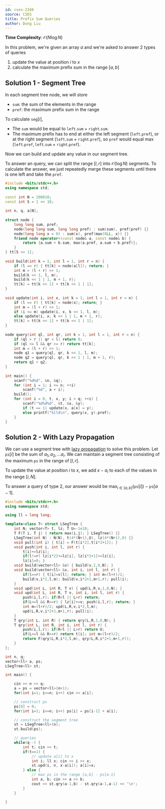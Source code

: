 ```yaml
---
id: cses-2166
source: CSES
title: Prefix Sum Queries
author: Dong Liu
---
```


**Time Complexity**: $\mathcal O(N\log N)$

In this problem, we're given an array $a$ and we're asked to answer 2 types of
queries

1. update the value at position $i$ to $x$
2. calculate the maximum prefix sum in the range $[a, b]$

## Solution 1 - Segment Tree

In each segment tree node, we will store

- $\texttt{sum}$: the sum of the elements in the range
- $\texttt{pref}$: the maximum prefix sum in the range

To calculate $\texttt{seg}[i]$,

- The $\texttt{sum}$ would be equal to $\texttt{left}.\texttt{sum} + \texttt{right}.\texttt{sum}$.
- The maximum prefix has to end at either the left segment ($\texttt{left}.\texttt{pref}$), or at the right segment ($\texttt{left}.\texttt{sum} + \texttt{right}.\texttt{pref}$), so $\texttt{pref}$ would equal $\max(\texttt{left}.\texttt{pref}, \texttt{left}.\texttt{sum} + \texttt{right}.\texttt{pref})$.

Now we can build and update any value in our segment tree.

To answer an query, we can split the range $[l, r]$ into $\mathcal O(\log N)$ segments. To calculate the answer, we just repeatedly merge these segments until there is one left and take the $\texttt{pref}$. 

<LanguageSection>

<CPPSection>

```cpp
#include <bits/stdc++.h>
using namespace std;
 
const int N = 200010;
const int S = 1 << 18;
 
int n, q, a[N];
 
struct node {
	long long sum, pref;
	node(long long sum, long long pref) : sum(sum), pref(pref) {}
	node(long long x = 0) : sum(x), pref(max(0LL, x)) {}
	friend node operator+(const node& a, const node& b) {
		return {a.sum + b.sum, max(a.pref, a.sum + b.pref)};
	}
} tt[S << 1];
 
void build(int k = 1, int l = 1, int r = n) {
	if (l == r) { tt[k] = node(a[l]); return; }
	int m = (l + r) >> 1;
	build(k << 1, l, m);
	build(k << 1 | 1, m + 1, r);
	tt[k] = tt[k << 1] + tt[k << 1 | 1];
}
 
void update(int i, int x, int k = 1, int l = 1, int r = n) {
	if (l == r) { tt[k] = node(x); return; }
	int m = (l + r) >> 1;
	if (i <= m) update(i, x, k << 1, l, m);
	else update(i, x, k << 1 | 1, m + 1, r);
	tt[k] = tt[k << 1] + tt[k << 1 | 1];
}
 
node query(int ql, int qr, int k = 1, int l = 1, int r = n) {
	if (ql > r || qr < l) return 0;
	if (ql <= l && qr >= r) return tt[k];
	int m = (l + r) >> 1;
	node q1 = query(ql, qr, k << 1, l, m);
	node q2 = query(ql, qr, k << 1 | 1, m + 1, r);
	return q1 + q2;
}
 
int main() {
	scanf("%d%d", &n, &q);
	for (int i = 1; i <= n; ++i)
		scanf("%d", a + i);
	build();
	for (int i = 0, t, x, y; i < q; ++i) {
		scanf("%d%d%d", &t, &x, &y);
		if (t == 1) update(x, a[x] = y);
		else printf("%lld\n", query(x, y).pref);
	}
}
```

</CPPSection>

</LanguageSection>

## Solution 2 - With Lazy Propagation

We can use a segment tree with [lazy propagation](/plat/RURQ) to solve this
problem. Let $\texttt{ps}[i]$ be the sum of $a_1, a_2, \dots a_i$. We can
maintain a segment tree consisting of the maximum $\texttt{ps}$ in the range of
$[l,r]$.

To update the value at position $i$ to $x$, we add $x-a_i$ to each of the values
in the range $[i,N]$.

To answer a query of type 2, our answer would be
$\max_{i \in [a, b]}(\texttt{ps}[i]) - \texttt{ps}[{a-1}]$.

<LanguageSection>

<CPPSection>

```cpp
#include <bits/stdc++.h>
using namespace std;

using ll = long long;

template<class T> struct LSegTree {
	int N; vector<T> t, lz; T U=-1e18;
	T F(T i, T j) { return max(i,j); } LSegTree() {}
	LSegTree(int N) : N(N), t(4*(N+1),U), lz(4*(N+1),0) {}
	void pull(int i) { t[i] = F(t[i*2],t[i*2+1]); }
	void push(int i, int l, int r) {
		t[i]+=lz[i];
		if(l!=r) lz[i*2]+=lz[i], lz[i*2+1]+=lz[i];
		lz[i]=0; }
	void build(vector<ll> &v) { build(v,1,0,N); }
	void build(vector<ll> &v, int i, int l, int r) {
		if(l==r) { t[i]=v[l]; return; } int m=(l+r)/2;
		build(v,i*2,l,m); build(v,i*2+1,m+1,r); pull(i);
	}
	void upd(int L, int R, T v) { upd(L,R,v,1,0,N); }
	void upd(int L, int R, T v, int i, int l, int r) {
		push(i,l,r); if(R<l || L>r) return;
		if(L<=l && R>=r) { lz[i]+=v; push(i,l,r); return; }
		int m=(l+r)/2; upd(L,R,v,i*2,l,m);
		upd(L,R,v,i*2+1,m+1,r); pull(i);
	}
	T qry(int L, int R) { return qry(L,R,1,0,N); }
	T qry(int L, int R, int i, int l, int r) {
		push(i,l,r); if(R<l || L>r) return U;
		if(L<=l && R>=r) return t[i]; int m=(l+r)/2;
		return F(qry(L,R,i*2,l,m), qry(L,R,i*2+1,m+1,r));
	}
};

int n, q;
vector<ll> a, ps;
LSegTree<ll> st;

int main() {

	cin >> n >> q;
	a = ps = vector<ll>(n+1);
	for(int i=1; i<=n; i++) cin >> a[i];

	// construct ps
	ps[0] = 0;
	for(int i=1; i<=n; i++) ps[i] = ps[i-1] + a[i];

	// construct the segment tree
	st = LSegTree<ll>(n);
	st.build(ps);

	// queries
	while(q--) {
		int t; cin >> t;
		if(t==1) {
			// update a[i] to x
			int i; ll x; cin >> i >> x;
			st.upd(i, n, x-a[i]); a[i]=x;
		} else {
			// max ps in the range [a,b] - ps[a-1]
			int a, b; cin >> a >> b;
			cout << st.qry(a-1,b) - st.qry(a-1,a-1) << '\n';
		}
	}

}
```

</CPPSection>

</LanguageSection>
